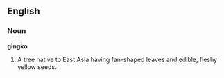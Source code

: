 ==English==

===Noun===

'''gingko'''

#A tree native to East Asia having fan-shaped leaves and edible, fleshy yellow seeds.